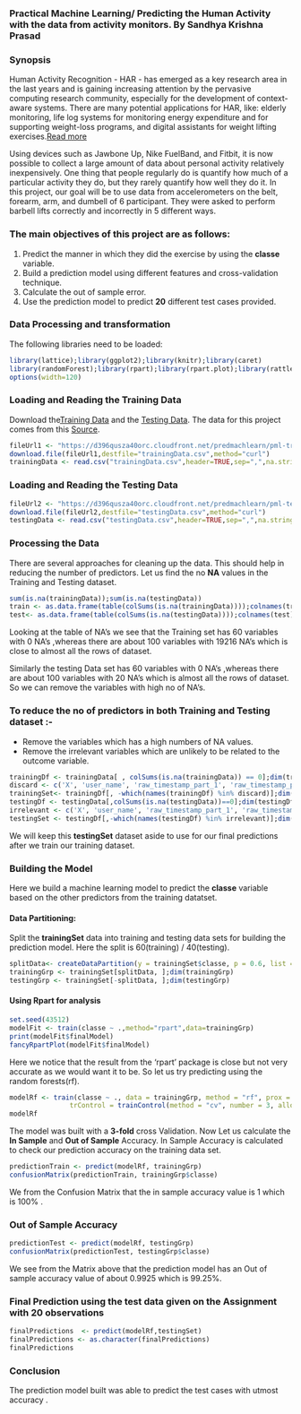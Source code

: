 ### Practical Machine Learning/ Predicting the Human Activity with the data from activity monitors. By Sandhya Krishna Prasad
### Synopsis
Human Activity Recognition - HAR - has emerged as a key research area in the last years and is gaining increasing attention by the pervasive computing research community, especially for the development of context-aware systems. There are many potential applications for HAR, like: elderly monitoring, life log systems for monitoring energy expenditure and for supporting weight-loss programs, and digital assistants for weight lifting exercises.[Read more](http://groupware.les.inf.puc-rio.br/har#ixzz3H6MzaTCW)

Using devices such as Jawbone Up, Nike FuelBand, and Fitbit, it is now possible to collect a large amount of data about personal activity relatively inexpensively. One thing that people regularly do is quantify how much of a particular activity they do, but they rarely quantify how well they do it. In this project, our goal will be to use data from accelerometers on the belt, forearm, arm, and dumbell of 6 participant. They were asked to perform barbell lifts correctly and incorrectly in 5 different ways.

### The main objectives of this project are as follows:

1. Predict the manner in which they did the exercise by using the **classe** variable.    
2. Build a prediction model using different features and cross-validation technique.  
3. Calculate the out of sample error.  
4. Use the prediction model to predict **20** different test cases provided.  

### Data Processing and transformation
The following libraries need to be loaded:

```r
library(lattice);library(ggplot2);library(knitr);library(caret)
library(randomForest);library(rpart);library(rpart.plot);library(rattle)
options(width=120)
```
### Loading and Reading the Training Data 

Download the[Training Data](https://d396qusza40orc.cloudfront.net/predmachlearn/pml-training.csv) and the [Testing Data](https://d396qusza40orc.cloudfront.net/predmachlearn/pml-testing.csv).
The data for this project comes from this [Source](http://groupware.les.inf.puc-rio.br/har).

```r
fileUrl1 <- "https://d396qusza40orc.cloudfront.net/predmachlearn/pml-training.csv"
download.file(fileUrl1,destfile="trainingData.csv",method="curl")
trainingData <- read.csv("trainingData.csv",header=TRUE,sep=",",na.strings=c("NA",""));dim(trainingData)
```

### Loading and Reading the Testing Data

```r
fileUrl2 <- "https://d396qusza40orc.cloudfront.net/predmachlearn/pml-testing.csv"
download.file(fileUrl2,destfile="testingData.csv",method="curl")
testingData <- read.csv("testingData.csv",header=TRUE,sep=",",na.strings=c("NA",""));dim(testingData)
```

### Processing the Data
There are several approaches for cleaning up the data. This should help in reducing the number of predictors.
Let us find the no **NA** values in the Training and Testing dataset.
```r
sum(is.na(trainingData));sum(is.na(testingData))
train <- as.data.frame(table(colSums(is.na(trainingData))));colnames(train) <- c("NA's","Rows");train
test<- as.data.frame(table(colSums(is.na(testingData))));colnames(test) <- c("NA's","Rows");test
```

Looking at the table of NA's we see that the Training set has 60 variables with 0 NA's ,whereas there are about 100 variables with 19216 NA's which is close to almost all the rows of dataset.

Similarly the testing Data set has 60 variables with 0 NA's ,whereas there are about 100 variables with 20 NA's which is almost all the rows of dataset. So we can remove the variables with high no of NA's.

### To reduce the no of predictors in both Training and Testing dataset :-

- Remove the variables which has a high numbers of NA values.
- Remove the irrelevant variables which are unlikely to be related to the outcome variable.

```r
trainingDf <- trainingData[ , colSums(is.na(trainingData)) == 0];dim(trainingDf)
discard <- c('X', 'user_name', 'raw_timestamp_part_1', 'raw_timestamp_part_2', 'cvtd_timestamp', 'new_window', 'num_window')
trainingSet<- trainingDf[, -which(names(trainingDf) %in% discard)];dim(trainingSet)
testingDf <- testingData[,colSums(is.na(testingData))==0];dim(testingDf)
irrelevant <- c('X', 'user_name', 'raw_timestamp_part_1', 'raw_timestamp_part_2', 'cvtd_timestamp', 'new_window', 'num_window')
testingSet <- testingDf[,-which(names(testingDf) %in% irrelevant)];dim(testingSet)
```
We will keep this **testingSet** dataset aside to use for our final predictions after we train our training dataset.

### Building the Model
Here we build a machine learning model to predict the **classe** variable based on the other predictors from the training datatset.

#### Data Partitioning: 
Split the **trainingSet** data into training and testing data sets for building the prediction model. Here the split is 60(training) / 40(testing).

```r
splitData<- createDataPartition(y = trainingSet$classe, p = 0.6, list = FALSE)
trainingGrp <- trainingSet[splitData, ];dim(trainingGrp)
testingGrp <- trainingSet[-splitData, ];dim(testingGrp)
```
#### Using Rpart for analysis
```r
set.seed(43512)
modelFit <- train(classe ~ .,method="rpart",data=trainingGrp)
print(modelFit$finalModel)
fancyRpartPlot(modelFit$finalModel)
```

Here we notice that the result from the 'rpart' package is close but not very accurate as we would want it to be. So let us try predicting using the random forests(rf).
```r
modelRf <- train(classe ~ ., data = trainingGrp, method = "rf", prox = TRUE, 
               trControl = trainControl(method = "cv", number = 3, allowParallel = TRUE))
modelRf
```
The model was built with a **3-fold** cross Validation.
Now Let us calculate the **In Sample** and **Out of Sample** Accuracy. 
In Sample Accuracy is calculated to check our prediction accuracy on the training data set.
```r
predictionTrain <- predict(modelRf, trainingGrp)
confusionMatrix(predictionTrain, trainingGrp$classe)
```
We from the Confusion Matrix that the in sample accuracy value is 1 which is 100% . 

### Out of Sample Accuracy
```r
predictionTest <- predict(modelRf, testingGrp)
confusionMatrix(predictionTest, testingGrp$classe)
```
We see from the Matrix above that the prediction model has an Out of sample accuracy value of about 0.9925 which is 99.25%.

### Final Prediction using the test data given on the Assignment with 20 observations
```r
finalPredictions  <- predict(modelRf,testingSet)
finalPredictions <- as.character(finalPredictions)
finalPredictions
```
### Conclusion 
The prediction model built was able to predict the test cases with utmost accuracy . 







